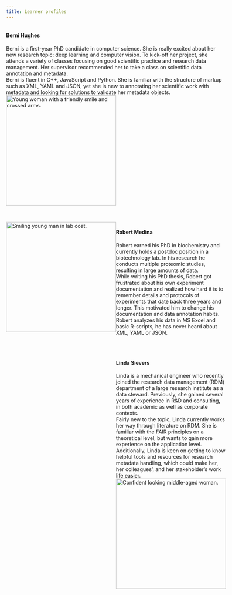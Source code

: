 ```yaml
---
title: Learner profiles
---
```


<span style="display:flex;">
<span>
<h4 style="display:flex;">Berni Hughes</h4>
Berni is a first-year PhD candidate in computer science. She is really excited about her new research topic: deep learning and computer vision. To kick-off her project, she attends a variety of classes focusing on good scientific practice and research data management. Her supervisor recommended her to take a class on scientific data annotation and metadata. <br>
Berni is fluent in C++, JavaScript and Python. She is familiar with the structure of markup such as XML, YAML and JSON, yet she is new to annotating her scientific work with metadata and looking for solutions to validate her metadata objects.</span>
<img src="https://github.com/carpentries-incubator/scientific-metadata/blob/awesome_dev/profiles/bernyHughesPersona.png?raw=true" height="300px" alt="Young woman with a friendly smile and crossed arms." class="figure mx-auto d-block"></span>

<br>

<span style="display: flex;">
<img src="https://github.com/carpentries-incubator/scientific-metadata/blob/awesome_dev/profiles/robertMedinaPersona.png?raw=true" height="300px" alt="Smiling young man in lab coat." class="figure mx-auto d-block">
<span>
<h4 style="display:flex">Robert Medina</h4>
Robert earned his PhD in biochemistry and currently holds a postdoc position in a biotechnology lab. In his research he conducts multiple proteomic studies, resulting in large amounts of data. <br>
While writing his PhD thesis, Robert got frustrated about his own experiment documentation and realized how hard it is to remember details and protocols of experiments that date back three years and longer. This motivated him to change his documentation and data annotation habits.<br>
Robert analyzes his data in MS Excel and basic R-scripts, he has never heard about XML, YAML or JSON.</span>
</span>

<br>

<span style="display: flex;">
<span>
<h4 style="display:flex">Linda Sievers</h4>
Linda is a mechanical engineer who recently joined the research data management (RDM) department of a large research institute as a data steward. Previously, she gained several years of experience in R&D and consulting, in both academic as well as corporate contexts.<br>
Fairly new to the topic, Linda currently works her way through literature on RDM. She is familiar with the FAIR principles on a theoretical level, but wants to gain more experience on the application level. Additionally, Linda is keen on getting to know helpful tools and resources for research metadata handling, which could make her, her colleagues', and her stakeholder's work life easier. </span>
<img src="https://github.com/carpentries-incubator/scientific-metadata/blob/awesome_dev/profiles/lindaSieversPersona.png?raw=true" height="300px" alt="Confident looking middle-aged woman." class="figure mx-auto d-block"></span>
